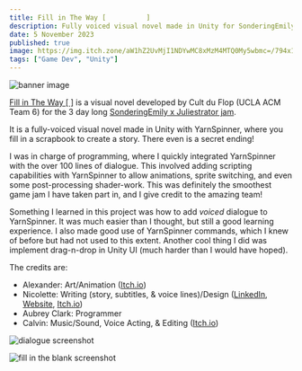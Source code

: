 ```yaml
---
title: Fill in The Way [          ]
description: Fully voiced visual novel made in Unity for SonderingEmily x Juliestrator Jam.
date: 5 November 2023
published: true
image: https://img.itch.zone/aW1hZ2UvMjI1NDYwMC8xMzM4MTQ0My5wbmc=/794x1000/HY%2BOby.png
tags: ["Game Dev", "Unity"]
---
```

![banner image](https://img.itch.zone/aW1nLzEzMzc5NjU0LnBuZw==/original/T44FDs.png)

[Fill in The Way [     ]](https://jabenero.itch.io/fill-in-the-way-home) is a visual novel developed by Cult du Flop (UCLA ACM Team 6) for the 3 day long [SonderingEmily x Juliestrator jam](https://itch.io/jam/sonderingemily-juliestrator).

It is a fully-voiced visual novel made in Unity with YarnSpinner, where you fill in a scrapbook to create a story. There even is a secret ending!

I was in charge of programming, where I quickly integrated YarnSpinner with the over 100 lines of dialogue. This involved adding scripting capabilities with YarnSpinner to allow animations, sprite switching, and even some post-processing shader-work. This was definitely the smoothest game jam I have taken part in, and I give credit to the amazing team!

Something I learned in this project was how to add *voiced* dialogue to YarnSpinner. It was much easier than I thought, but still a good learning experience. I also made good use of YarnSpinner commands, which I knew of before but had not used to this extent. Another cool thing I did was implement drag-n-drop in Unity UI (much harder than I would have hoped).

The credits are:
 - Alexander: Art/Animation ([Itch.io](https://jabenero.itch.io/))
 - Nicolette: Writing (story, subtitles, & voice lines)/Design ([LinkedIn](https://www.linkedin.com/in/nicolette-bond), [Website](https://nicoletten007.wixsite.com/the-write-words/projects-8), [Itch.io](https://nico007.itch.io/))
 - Aubrey Clark: Programmer
 - Calvin: Music/Sound, Voice Acting, & Editing ([Itch.io](https://innominev3945.itch.io/))

![dialogue screenshot](https://img.itch.zone/aW1hZ2UvMjI1NDYwMC8xMzM4MTc0Mi5wbmc=/original/7AB91E.png)

![fill in the blank screenshot](https://img.itch.zone/aW1hZ2UvMjI1NDYwMC8xMzM4MTU0Ni5wbmc=/original/227Bkv.png)